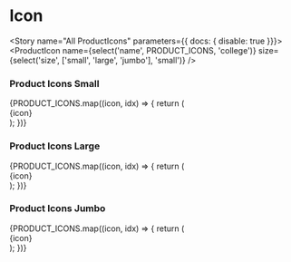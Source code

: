 

<Meta component={ProductIcon} title="Components/Molecules/Icons/ProductIcon" />

# Icon
<Description of={ProductIcon} />
<Props of={ProductIcon} />

<Story name="All ProductIcons" parameters={{ docs: { disable: true }}}>
  <ProductIcon
    name={select('name', PRODUCT_ICONS, 'college')}
    size={select('size', ['small', 'large', 'jumbo'], 'small')}
  />
</Story>

### Product Icons Small
<Preview>
  <Story name="ProductIcon Small">
    <div style={{display:'flex',flexWrap:'wrap',justifyContent:'space-around'}}>
      {PRODUCT_ICONS.map((icon, idx) => {
        return (
          <div key={`${icon}_${idx}`} style={{margin:'5px',display:'flex',flexDirection:'column',alignItems:'center',padding:'15px',border:'solid black 2px',borderRadius:'5px',height:'75px',width:'75px'}}>
            <ProductIcon name={icon} />
            <span>{icon}</span>
          </div>
        );
      })}
    </div>
  </Story>
</Preview>


### Product Icons Large
<Preview>
  <Story name="ProductIcon Large">
    <div style={{display:'flex',flexWrap:'wrap',justifyContent:'space-around'}}>
      {PRODUCT_ICONS.map((icon, idx) => {
        return (
          <div key={`${icon}_${idx}_large`} style={{margin:'5px',display:'flex',flexDirection:'column',alignItems:'center',padding:'15px',border:'solid black 2px',borderRadius:'5px',height:'100px',width:'100px'}}>
            <ProductIcon name={icon} size="large" />
            <span>{icon}</span>
          </div>
        );
      })}
    </div>
  </Story>
</Preview>

### Product Icons Jumbo
<Preview>
  <Story name="ProductIcon Jumbo">
    <div style={{display:'flex',flexWrap:'wrap',justifyContent:'space-around'}}>
      {PRODUCT_ICONS.map((icon, idx) => {
        return (
          <div key={`${icon}_${idx}_jumbo`} style={{margin:'5px',display:'flex',flexDirection:'column',alignItems:'center',padding:'15px',border:'solid black 2px',borderRadius:'5px',height:'125px',width:'125px'}}>
            <ProductIcon name={icon} size="jumbo" />
            <span>{icon}</span>
          </div>
        );
      })}
    </div>
  </Story>
</Preview>
